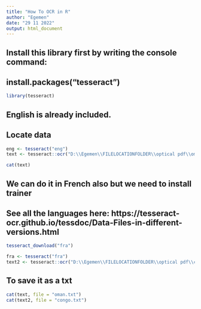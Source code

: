 ---
title: "How To OCR in R"
author: "Egemen"
date: "29 11 2022"
output: html_document
---

## Install this library first by writing the console command:
## install.packages("tesseract")

```{r}
library(tesseract)
```

## English is already included. 
## Locate data
```{r}
eng <- tesseract("eng")
text <- tesseract::ocr("D:\\Egemen\\FILELOCATIONFOLDER\\optical pdf\\oman_(english).pdf", engine = eng)
```

```{r}
cat(text)
```

## We can do it in French also but we need to install trainer
## See all the languages here: https://tesseract-ocr.github.io/tessdoc/Data-Files-in-different-versions.html

```{r}
tesseract_download("fra")
```


```{r}
fra <- tesseract("fra")
text2 <- tesseract::ocr("D:\\Egemen\\FILELOCATIONFOLDER\\optical pdf\\congo_(french).pdf", engine = fra)
```
## To save it as a txt

```{r}
cat(text, file = "oman.txt")
cat(text2, file = "congo.txt")
```